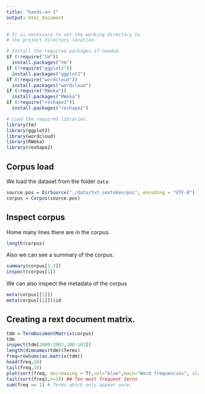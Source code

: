 ```yaml
---
title: "hands-on-1"
output: html_document
---
```


```r

# It is necessary to set the working directory to 
# the project directory location.

# Install the required packages if needed.
if (!require("tm"))
  install.packages("tm")
if (!require("ggplot2"))
  install.packages("ggplot2")
if (!require("wordcloud"))
  install.packages("wordcloud")
if (!require("RWeka"))
  install.packages("RWeka")
if (!require("reshape2"))
  install.packages("reshape2")

# Load the required libraries.
library(tm)
library(ggplot2)
library(wordcloud)
library(RWeka)
library(reshape2)
```

## Corpus load

We load the dataset from the folder `data`:

```r
source.pos = DirSource("./data/txt_sentoken/pos", encoding = "UTF-8")
corpus = Corpus(source.pos)
```

## Inspect corpus

Home many lines there are in the corpus.

```r
length(corpus)
```

Also we can see a summary of the corpus.
```r
summary(corpus[1:3])
inspect(corpus[1])
```

We can also inspect the metadata of the corpus
```r
meta(corpus[[1]])
meta(corpus[[1]])$id
```

## Creating a rext document matrix.

```r
tdm = TermDocumentMatrix(corpus)
tdm
inspect(tdm[2000:2003,100:103])
length(dimnames(tdm)$Terms)
freq=rowSums(as.matrix(tdm))
head(freq,10)
tail(freq,10)
plot(sort(freq, decreasing = T),col="blue",main="Word frequencies", xlab="Frequency-based rank", ylab = "Frequency")
tail(sort(freq),n=10) ## Ten most frequent terns
sum(freq == 1) # Terms which only appear once.
```























